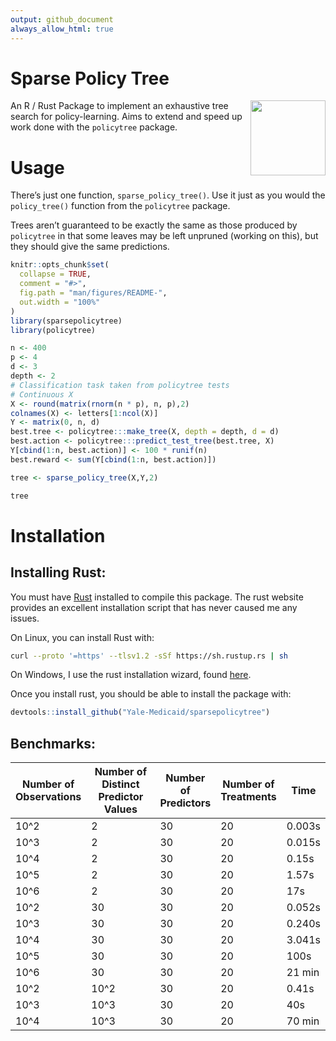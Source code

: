 ```yaml
---
output: github_document
always_allow_html: true
---
```


# Sparse Policy Tree

<img src='logo.png' align="right" height="120">

An R / Rust Package to implement an exhaustive tree search for
policy-learning. Aims to extend and speed up work done with the `policytree`
package.

# Usage

There's just one function, `sparse_policy_tree()`. Use it just as you would the
`policy_tree()` function from the `policytree` package.

Trees aren't guaranteed to be exactly the same as those produced by
`policytree` in that some leaves may be left unpruned (working on this), but
they should give the same predictions.

```r
knitr::opts_chunk$set(
  collapse = TRUE,
  comment = "#>",
  fig.path = "man/figures/README-",
  out.width = "100%"
)
library(sparsepolicytree)
library(policytree)
```

```r

n <- 400
p <- 4
d <- 3
depth <- 2
# Classification task taken from policytree tests
# Continuous X
X <- round(matrix(rnorm(n * p), n, p),2)
colnames(X) <- letters[1:ncol(X)]
Y <- matrix(0, n, d)
best.tree <- policytree:::make_tree(X, depth = depth, d = d)
best.action <- policytree:::predict_test_tree(best.tree, X)
Y[cbind(1:n, best.action)] <- 100 * runif(n)
best.reward <- sum(Y[cbind(1:n, best.action)])

tree <- sparse_policy_tree(X,Y,2)

tree

```

# Installation

## Installing Rust:

You must have [Rust](https://www.rust-lang.org/tools/install) installed to
compile this package. The rust website provides an excellent installation
script that has never caused me any issues.

On Linux, you can install Rust with:

```sh
curl --proto '=https' --tlsv1.2 -sSf https://sh.rustup.rs | sh
```

On Windows, I use the rust installation wizard, found
[here](https://forge.rust-lang.org/infra/other-installation-methods.html).

Once you install rust, you should be able to install the package with:

```r
devtools::install_github("Yale-Medicaid/sparsepolicytree")
```

## Benchmarks:

| Number of Observations | Number of Distinct Predictor Values |Number of Predictors| Number of Treatments | Time |
|------------------------|-------------------------------------|--------------------|----------------------|------|
| 10^2                   | 2                                   |30                  |20                    |0.003s|
| 10^3                   | 2                                   |30                  |20                    |0.015s|
| 10^4                   | 2                                   |30                  |20                    |0.15s |
| 10^5                   | 2                                   |30                  |20                    |1.57s |
| 10^6                   | 2                                   |30                  |20                    |17s   |
| 10^2                   | 30                                  |30                  |20                    |0.052s|
| 10^3                   | 30                                  |30                  |20                    |0.240s|
| 10^4                   | 30                                  |30                  |20                    |3.041s|
| 10^5                   | 30                                  |30                  |20                    |100s  |
| 10^6                   | 30                                  |30                  |20                    |21 min|
| 10^2                   | 10^2                                |30                  |20                    |0.41s |
| 10^3                   | 10^3                                |30                  |20                    |40s   |
| 10^4                   | 10^3                                |30                  |20                    |70 min|

